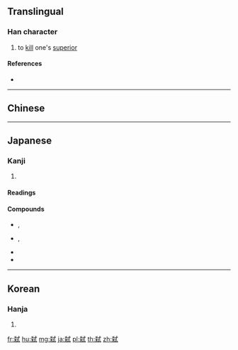 {{also|弒}}
==Translingual==

===Han character===
{{Han char|rn=56|rad=弋|as=09|sn=12|four=|canj=KDIPM|ids=⿰杀式}}

# to [[kill]] one's [[superior]]

====References====
* {{Han ref|kx=0355.140|dkj=09680|hdz=10559.190|uh=5F11|ud=24337}}

----

==Chinese==
{{zh-see|弒}}

----

==Japanese==

===Kanji===
{{ja-kanji|grade=|rs=弋09}}

# {{defn|lang=ja|sort=弋09}}

====Readings====
{{ja-readings|goon=[[し]] (shi)|kanon=[[し]] (shi)|kanyoon=[[しい]] (shī)|kun=[[しいする]] (shīsuru), [[ころす]] (korosu)}}

====Compounds====
{{der-top|Compounds}}
* {{ja-r|簒弑|さんしい}}, {{ja-r|簒弑|さんし}}
* {{ja-r|弑逆|しいぎゃく}}, {{ja-r|弑逆|しぎゃく}}
* {{ja-r|弑する|しいする}}
* {{ja-r|弑す|しす}}
{{der-bottom}}

----

==Korean==

===Hanja===
{{ko-hanja|hangeul=시|eumhun=|rv=si|mr=si|y=si}}

# {{defn|lang=ko|sort=弋09}}

[[fr:弑]]
[[hu:弑]]
[[mg:弑]]
[[ja:弑]]
[[pl:弑]]
[[th:弑]]
[[zh:弑]]